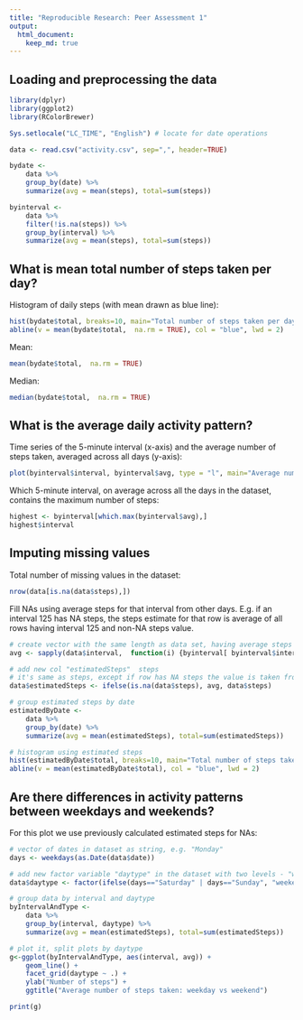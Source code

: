 ```yaml
---
title: "Reproducible Research: Peer Assessment 1"
output: 
  html_document:
    keep_md: true
---
```



## Loading and preprocessing the data
```r
library(dplyr)
library(ggplot2)
library(RColorBrewer)

Sys.setlocale("LC_TIME", "English") # locate for date operations

data <- read.csv("activity.csv", sep=",", header=TRUE)

bydate <- 
    data %>%
    group_by(date) %>% 
    summarize(avg = mean(steps), total=sum(steps))

byinterval <- 
    data %>%
    filter(!is.na(steps)) %>%
    group_by(interval) %>% 
    summarize(avg = mean(steps), total=sum(steps))

```



## What is mean total number of steps taken per day?

Histogram of daily steps (with mean drawn as blue line):
```r
hist(bydate$total, breaks=10, main="Total number of steps taken per day", xlab="Steps", col=brewer.pal(10,"Set3"))
abline(v = mean(bydate$total,  na.rm = TRUE), col = "blue", lwd = 2)
```

Mean:
```r
mean(bydate$total,  na.rm = TRUE)
```

Median:
```r
median(bydate$total,  na.rm = TRUE)
```



## What is the average daily activity pattern?

Time series of the 5-minute interval (x-axis) and the average number of steps taken, averaged across all days (y-axis):
```r
plot(byinterval$interval, byinterval$avg, type = "l", main="Average number of steps taken", xlab="interval", ylab="steps")
```

Which 5-minute interval, on average across all the days in the dataset, contains the maximum number of steps:
```r
highest <- byinterval[which.max(byinterval$avg),]
highest$interval
```



## Imputing missing values

Total number of missing values in the dataset:
```r
nrow(data[is.na(data$steps),])
```

Fill NAs using average steps for that interval from other days. E.g. if an interval 125 has NA steps, the steps estimate
for that row is average of all rows having interval 125 and non-NA steps value.

```r

# create vector with the same length as data set, having average steps for the interval in each row
avg <- sapply(data$interval,  function(i) {byinterval[ byinterval$interval==i, ]$avg})

# add new col "estimatedSteps"  steps
# it's same as steps, except if row has NA steps the value is taken from average steps for that interval
data$estimatedSteps <- ifelse(is.na(data$steps), avg, data$steps)

# group estimated steps by date
estimatedByDate <- 
    data %>%
    group_by(date) %>% 
    summarize(avg = mean(estimatedSteps), total=sum(estimatedSteps))

# histogram using estimated steps
hist(estimatedByDate$total, breaks=10, main="Total number of steps taken per day", xlab="Steps", col=brewer.pal(10,"Set3"))
abline(v = mean(estimatedByDate$total), col = "blue", lwd = 2)

```



## Are there differences in activity patterns between weekdays and weekends?

For this plot we use previously calculated estimated steps for NAs:

```r
# vector of dates in dataset as string, e.g. "Monday"
days <- weekdays(as.Date(data$date))

# add new factor variable "daytype" in the dataset with two levels - "weekday" and "weekend"
data$daytype <- factor(ifelse(days=="Saturday" | days=="Sunday", "weekend", "weekday"))

# group data by interval and daytype
byIntervalAndType <- 
    data %>%
    group_by(interval, daytype) %>% 
    summarize(avg = mean(estimatedSteps), total=sum(estimatedSteps))

# plot it, split plots by daytype
g<-ggplot(byIntervalAndType, aes(interval, avg)) + 
    geom_line() +
    facet_grid(daytype ~ .) + 
    ylab("Number of steps") +
    ggtitle("Average number of steps taken: weekday vs weekend")

print(g)
```

